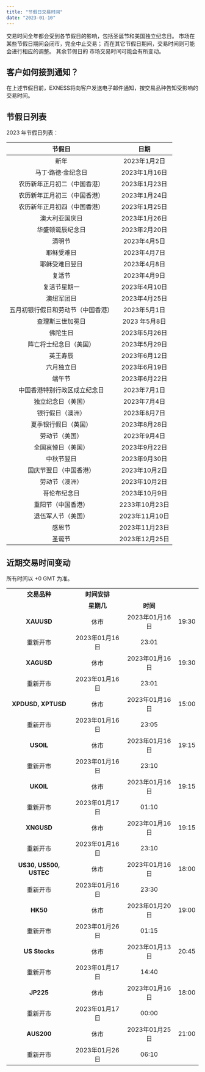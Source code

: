 ```yaml
---
title: "节假日交易时间"
date: "2023-01-10"
---
```


<Ads></Ads> 

交易时间全年都会受到各节假日的影响，包括圣诞节和美国独立纪念日。 市场在某些节假日期间会闭市，完全中止交易； 而在其它节假日期间，交易时间则可能会进行相应的调整。 其余节假日的 市场交易时间可能会有所变动。

## 客户如何接到通知？


在上述节假日前，EXNESS将向客户发送电子邮件通知，按交易品种告知受影响的交易时间。

## 节假日列表


2023 年节假日列表：

|节假日|日期 |
|:----:|:----:|
|新年 | 2023年1月2日 |
|马丁·路德·金纪念日 |2023年1月16日 |
| 农历新年正月初二（中国香港）|2023年1月23日 |
| 农历新年正月初三（中国香港）|2023年1月24日 |
| 农历新年正月初四（中国香港）|2023年1月25日 |
|澳大利亚国庆日|2023年1月26日 |
| 华盛顿诞辰纪念日|2023年2月20日 |
|清明节| 2023年4月5日 |
| 耶稣受难日 | 2023年4月7日 |
|耶稣受难日翌日| 2023年4月8日 |
|复活节| 2023年4月9日 |
|复活节星期一 |2023年4月10日 |
| 澳纽军团日 |2023年4月25日 |
|五月初银行假日和劳动节（中国香港）| 2023年5月1日 |
| 查理斯三世加冕日|2023 年5月8日 |
| 佛陀生日|2023年5月26日 |
|阵亡将士纪念日（美国）|2023年5月29日 |
| 英王寿辰|2023年6月12日 |
| 六月独立日 |2023年6月19日 |
|端午节|2023年6月22日 |
| 中国香港特别行政区成立纪念日| 2023年7月1日 |
| 独立纪念日（美国） | 2023年7月4日 |
| 银行假日（澳洲）| 2023年8月7日 |
|夏季银行假日（英国） |2023年8月28日 |
|劳动节（美国）| 2023年9月4日 |
| 全国哀悼日（美国） |2023年9月22日 |
| 中秋节翌日 |2023年9月30日 |
|国庆节翌日（中国香港）|2023年10月2日 |
|劳动节（澳洲）|2023年10月2日 |
|哥伦布纪念日 |2023年10月9日 |
| 重阳节（中国香港） |2233年10月23日|
| 退伍军人节（美国） |2023年11月10日|
|感恩节|2023年11月23日|
|圣诞节|2023年12月25日|

## 近期交易时间变动


所有时间以 +0 GMT 为准。

| | | ||
|:----:|:----:|:----:|:----:|
|**交易品种**|**时间安排** | ||
| |**星期几**|**时间**||
| **XAUUSD** | 休市|2023年01月16日|19:30|
|重新开市|2023年01月16日|23:01||
| **XAGUSD** | 休市|2023年01月16日|19:30|
|重新开市|2023年01月16日|23:01||
|**XPDUSD, XPTUSD**| 休市|2023年01月16日|15:00|
|重新开市|2023年01月16日|23:05||
| **USOIL**| 休市|2023年01月16日|19:15|
|重新开市|2023年01月16日|23:10||
| **UKOIL**| 休市|2023年01月16日|19:15|
|重新开市|2023年01月17日|01:10||
| **XNGUSD** | 休市|2023年01月16日|19:15|
|重新开市|2023年01月16日|23:10||
|**US30, US500, USTEC**| 休市|2023年01月16日|18:00|
|重新开市|2023年01月16日|23:30||
|**HK50**| 休市|2023年01月20日|19:00|
|重新开市|2023年01月26日|01:15||
| **US Stocks**| 休市|2023年01月13日|20:45|
|重新开市|2023年01月17日|14:40||
| **JP225**| 休市|2023年01月16日|18:00|
|重新开市|2023年01月17日|00:00||
| **AUS200** | 休市|2023年01月25日|21:00|
|重新开市|2023年01月26日|06:10||

